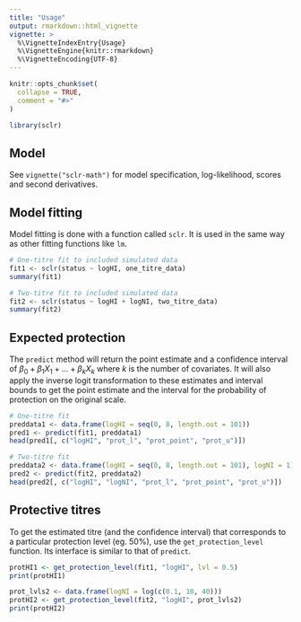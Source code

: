 ```yaml
---
title: "Usage"
output: rmarkdown::html_vignette
vignette: >
  %\VignetteIndexEntry{Usage}
  %\VignetteEngine{knitr::rmarkdown}
  %\VignetteEncoding{UTF-8}
---
```


```r
knitr::opts_chunk$set(
  collapse = TRUE,
  comment = "#>"
)
```

```r
library(sclr)
```

## Model

See `vignette("sclr-math")` for model specification, log-likelihood, scores
and second derivatives.

## Model fitting

Model fitting is done with a function called `sclr`. It is used in 
the same way as other fitting functions like `lm`.

```r
# One-titre fit to included simulated data
fit1 <- sclr(status ~ logHI, one_titre_data)
summary(fit1)

# Two-titre fit to included simulated data
fit2 <- sclr(status ~ logHI + logNI, two_titre_data)
summary(fit2)
```

## Expected protection

The `predict` method will return the point estimate and a confidence 
interval of 
$\beta_0 + \beta_1X_1 + ... + \beta_kX_k$ 
where $k$ is the number of covariates.
It will also apply the inverse logit 
transformation to these estimates and 
interval bounds to get the point estimate and the interval for
the probability of protection on the original scale.

```r
# One-titre fit
preddata1 <- data.frame(logHI = seq(0, 8, length.out = 101))
pred1 <- predict(fit1, preddata1)
head(pred1[, c("logHI", "prot_l", "prot_point", "prot_u")])

# Two-titre fit
preddata2 <- data.frame(logHI = seq(0, 8, length.out = 101), logNI = 1)
pred2 <- predict(fit2, preddata2)
head(pred2[, c("logHI", "logNI", "prot_l", "prot_point", "prot_u")])
```

## Protective titres

To get the estimated titre (and the confidence interval) that corresponds to a
particular protection level (eg. 50%), use the `get_protection_level` function.
Its interface is similar to that of `predict`.

```r
protHI1 <- get_protection_level(fit1, "logHI", lvl = 0.5)
print(protHI1)

prot_lvls2 <- data.frame(logNI = log(c(0.1, 10, 40)))
protHI2 <- get_protection_level(fit2, "logHI", prot_lvls2)
print(protHI2)
```
